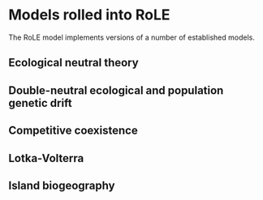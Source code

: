 # Models rolled into RoLE

The RoLE model implements versions of a number of established models.

## Ecological neutral theory

## Double-neutral ecological and population genetic drift

## Competitive coexistence

## Lotka-Volterra

## Island biogeography